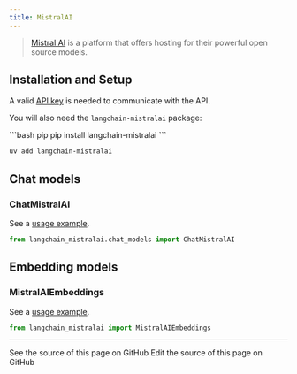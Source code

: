 ```yaml
---
title: MistralAI
---
```


>[Mistral AI](https://docs.mistral.ai/api/) is a platform that offers hosting for their powerful open source models.


## Installation and Setup

A valid [API key](https://console.mistral.ai/users/api-keys/) is needed to communicate with the API.

You will also need the `langchain-mistralai` package:

<CodeGroup>
```bash pip
pip install langchain-mistralai
```

```bash uv
uv add langchain-mistralai
```
</CodeGroup>

## Chat models

### ChatMistralAI

See a [usage example](/oss/python/integrations/chat/mistralai).

```python
from langchain_mistralai.chat_models import ChatMistralAI
```

## Embedding models

### MistralAIEmbeddings

See a [usage example](/oss/python/integrations/text_embedding/mistralai).

```python
from langchain_mistralai import MistralAIEmbeddings
```

---

<CardGroup cols={2}>
  <Card title="View Source" icon="eye" href="https://github.com/langchain-ai/docs/blob/main/src/oss/python/integrations/providers/mistralai.mdx">
    See the source of this page on GitHub
  </Card>
  <Card title="Edit Source" icon="pen-to-square" href="https://github.com/langchain-ai/docs/edit/main/src/oss/python/integrations/providers/mistralai.mdx">
    Edit the source of this page on GitHub
  </Card>
</CardGroup>
